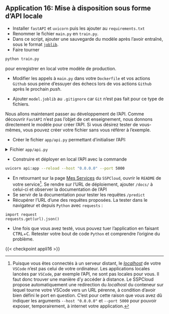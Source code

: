 ::: {.application}

## Application 16: Mise à disposition sous forme d'API locale

- Installer `fastAPI` et `uvicorn` puis les ajouter au `requirements.txt`
- Renommer le fichier `main.py` en `train.py`.
- Dans ce script, ajouter une
sauvegarde du modèle après l'avoir entraîné, sous le
format [`joblib`](https://scikit-learn.org/stable/model_persistence.html#python-specific-serialization).
- Faire tourner

```.bash
python train.py
```

pour enregistrer en local votre modèle de production.

- Modifier les appels à `main.py` dans votre `Dockerfile` et vos actions `Github`
sous peine d'essuyer des échecs lors de vos actions `Github` après le prochain _push_.

- Ajouter `model.joblib` au `.gitignore` car `Git` n'est pas fait pour
ce type de fichiers.

Nous allons maintenant passer au développement de l'API.
Comme découvrir `FastAPI` n'est pas l'objet de cet enseignement, nous
donnons directement le modèle pour créer l'API. Si vous
désirez tester de vous-mêmes, vous pouvez créer votre
fichier sans vous référer à l'exemple.

- Créer le fichier `app/api.py` permettant d'initialiser l'API:

<details>
<summary>
Fichier `app/api.py`
</summary>

```.python
```
</details>

- Construire et déployer en local l'API avec la commande

```.bash
uvicorn api:app --reload --host "0.0.0.0" --port 5000
```

- En retournant sur la page [Mes Services](https://datalab.sspcloud.fr/my-services) du `SSPCloud`, ouvrir le `README` de votre service[^forward-port]. Se rendre sur l'URL de déploiement,
ajouter `/docs/` à celui-ci et observer la documentation de l'API
- Se servir de la documentation pour tester les requêtes `/predict`
- Récupérer l'URL d'une des requêtes proposées. La tester dans le navigateur
et depuis `Python` avec `requests` :

```.python
import request
requests.get(url).json()
```

- Une fois que vous avez testé, vous pouvez tuer l'application en faisant <kbd>CTRL</kbd>+<kbd>C</kbd>. Retester
votre bout de code `Python` et comprendre l'origine du problème.

:::

[^forward-port]: Puisque vous êtes connectés à un serveur distant, le [_localhost_](https://fr.wikipedia.org/wiki/Localhost) de votre `VSCode` n'est pas celui de votre ordinateur. Les applications locales lancées par `VSCode`, par exemple l'API, ne sont pas locales pour vous. Il faut donc trouver une manière d'y accéder à distance. Le SSPCloud propose automatiquement une redirection du _localhost_ du conteneur sur lequel tourne votre VSCode vers un URL pérenne, à condition d'avoir bien défini le port en question. C'est pour cette raison que vous avez dû indiquer les arguments `--host "0.0.0.0"`  et `--port 5000` pour pouvoir exposer, temporairement, à internet votre application.

{{< checkpoint appli16 >}}

